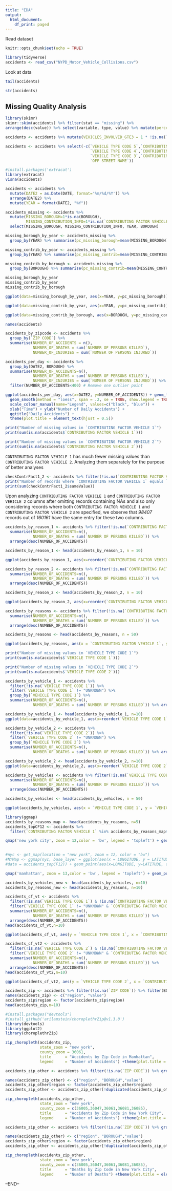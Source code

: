 ```yaml
---
title: "EDA"
output:
  html_document:
    df_print: paged
---
```


Read dataset


```r
knitr::opts_chunk$set(echo = TRUE)
```

```r
library(tidyverse)
accidents <- read_csv("NYPD_Motor_Vehicle_Collisions.csv")
```

Look at data

```r
tail(accidents)

```

```r
str(accidents)
```
## Missing Quality Analysis


```r
library(skimr)
skimr::skim(accidents) %>% filter(stat == "missing") %>%
arrange(desc(value)) %>% select(variable, type, value) %>% mutate(percent = value/nrow(accidents))

```
```r
accidents <- accidents %>% mutate(VEHICLES_INVOLVED_GTE3 = 1 * !is.na(`CONTRIBUTING FACTOR VEHICLE 3`))
```


```r
accidents <- accidents %>% select(-c(`VEHICLE TYPE CODE 5`,`CONTRIBUTING FACTOR VEHICLE 5`,
                                     `VEHICLE TYPE CODE 4`,`CONTRIBUTING FACTOR VEHICLE 4`,
                                     `VEHICLE TYPE CODE 3`,`CONTRIBUTING FACTOR VEHICLE 3`,
                                     `OFF STREET NAME`))

```


```r
#install.packages('extracat')
library(extracat)
visna(accidents)

```
```r
accidents <- accidents %>% 
  mutate(DATE2 = as.Date(DATE, format='%m/%d/%Y')) %>% 
  arrange(DATE2) %>% 
  mutate(YEAR = format(DATE2, "%Y"))
```

```r
accidents_missing <- accidents %>% 
  mutate(MISSING_BOROUGH=1*is.na(BOROUGH), 
         MISSING_CONTRIBUTION_INFO=1*is.na(`CONTRIBUTING FACTOR VEHICLE 1`)) %>%
  select(MISSING_BOROUGH, MISSING_CONTRIBUTION_INFO, YEAR, BOROUGH)

missing_borough_by_year <- accidents_missing %>%
  group_by(YEAR) %>% summarise(pc_missing_borough=mean(MISSING_BOROUGH))

missing_contrib_by_year <- accidents_missing %>%
  group_by(YEAR) %>% summarise(pc_missing_contrib=mean(MISSING_CONTRIBUTION_INFO))

missing_contrib_by_borough <- accidents_missing %>%
  group_by(BOROUGH) %>% summarise(pc_missing_contrib=mean(MISSING_CONTRIBUTION_INFO))

missing_borough_by_year
missing_contrib_by_year
missing_contrib_by_borough
```

```r
ggplot(data=missing_borough_by_year, aes(x=YEAR, y=pc_missing_borough)) + geom_col()
```

```r
ggplot(data=missing_contrib_by_year, aes(x=YEAR, y=pc_missing_contrib)) + geom_col()
```

```r
ggplot(data=missing_contrib_by_borough, aes(x=BOROUGH, y=pc_missing_contrib)) + geom_col()
```

```r

names(accidents)
```

```r
accidents_by_zipcode <- accidents %>% 
  group_by(`ZIP CODE`) %>% 
  summarise(NUMBER_OF_ACCIDENTS = n(), 
            NUMBER_OF_DEATHS = sum(`NUMBER OF PERSONS KILLED`), 
            NUMBER_OF_INJURIES = sum(`NUMBER OF PERSONS INJURED`))

```


```r


accidents_per_day <- accidents %>%
  group_by(DATE2, BOROUGH) %>%
  summarise(NUMBER_OF_ACCIDENTS=n(), 
            NUMBER_OF_DEATHS = sum(`NUMBER OF PERSONS KILLED`), 
            NUMBER_OF_INJURIES = sum(`NUMBER OF PERSONS INJURED`)) %>%
  filter(NUMBER_OF_ACCIDENTS<400) # Remove one outlier point 
```

```r
ggplot(accidents_per_day, aes(x=DATE2, y=NUMBER_OF_ACCIDENTS)) + geom_line(aes(colour="Accidents")) +
  geom_smooth(method = "loess", span = .2, se = TRUE, show.legend = TRUE, aes(colour="Trend")) +
  scale_colour_manual(name="Legend", values=c("black", "blue")) +
  xlab("Time") + ylab("Number of Daily Accidents") +
  ggtitle("Daily Accidents") +
  theme(plot.title = element_text(hjust = 0.5))
```


```r
print("Number of missing values in `CONTRIBUTING FACTOR VEHICLE 1`")
print(sum(is.na(accidents$`CONTRIBUTING FACTOR VEHICLE 1`)))

print("Number of missing values in `CONTRIBUTING FACTOR VEHICLE 2`")
print(sum(is.na(accidents$`CONTRIBUTING FACTOR VEHICLE 2`)))
```

`CONTRIBUTING FACTOR VEHICLE 1` has much fewer missing values than `CONTRIBUTING FACTOR VEHICLE 2`. Analyzing them separately for the purpose of better analyses

```r
checkContrFact1_2 <- accidents %>% filter(!is.na(`CONTRIBUTING FACTOR VEHICLE 1`) & !is.na(`CONTRIBUTING FACTOR VEHICLE 2`)) %>% filter(`CONTRIBUTING FACTOR VEHICLE 1` != "Unspecified" & `CONTRIBUTING FACTOR VEHICLE 2` != "Unspecified") %>% mutate(sameValue = `CONTRIBUTING FACTOR VEHICLE 1`==`CONTRIBUTING FACTOR VEHICLE 2`) 
print("Number of records where `CONTRIBUTING FACTOR VEHICLE 1` equals `CONTRIBUTING FACTOR VEHICLE 2`:")
print(sum(checkContrFact1_2$sameValue))
```

Upon analyzing `CONTRIBUTING FACTOR VEHICLE 1` and `CONTRIBUTING FACTOR VEHICLE 2` columns after omitting records containing NAs and also only considering records where both `CONTRIBUTING FACTOR VEHICLE 1` and `CONTRIBUTING FACTOR VEHICLE 2` are specified, we observe that *98407* records out of *160161* have the same entry for these two columns.


```r
accidents_by_reason_1 <- accidents %>% filter(!is.na(`CONTRIBUTING FACTOR VEHICLE 1`)) %>% filter(`CONTRIBUTING FACTOR VEHICLE 1` != "Unspecified") %>% group_by(`CONTRIBUTING FACTOR VEHICLE 1`) %>%
  summarise(NUMBER_OF_ACCIDENTS=n(), 
            NUMBER_OF_DEATHS = sum(`NUMBER OF PERSONS KILLED`)) %>%
  arrange(desc(NUMBER_OF_ACCIDENTS))

accidents_by_reason_1 <- head(accidents_by_reason_1, n = 10)

ggplot(accidents_by_reason_1, aes(x=reorder(`CONTRIBUTING FACTOR VEHICLE 1`, `NUMBER_OF_ACCIDENTS`), y=`NUMBER_OF_ACCIDENTS`)) + geom_col() + xlab("Contributing Factor Vehicle 1")+ylab("Number of Accidents")+ggtitle("Top 10 First Contributing Factors by Accident Count")+theme(plot.title = element_text(hjust = 0.5))+coord_flip()
```

```r
accidents_by_reason_2 <- accidents %>% filter(!is.na(`CONTRIBUTING FACTOR VEHICLE 2`)) %>% filter(`CONTRIBUTING FACTOR VEHICLE 2` != "Unspecified") %>% group_by(`CONTRIBUTING FACTOR VEHICLE 2`) %>%
  summarise(NUMBER_OF_ACCIDENTS=n(), 
            NUMBER_OF_DEATHS = sum(`NUMBER OF PERSONS KILLED`)) %>%
  arrange(desc(NUMBER_OF_ACCIDENTS))

accidents_by_reason_2 <- head(accidents_by_reason_2, n = 10)

ggplot(accidents_by_reason_2, aes(x=reorder(`CONTRIBUTING FACTOR VEHICLE 2`, `NUMBER_OF_ACCIDENTS`), y=`NUMBER_OF_ACCIDENTS`)) + geom_col() + xlab("Contributing Factor Vehicle 2")+ylab("Number of Accidents")+ggtitle("Top 10 Second Contributing Factors by Accident Count")+theme(plot.title = element_text(hjust = 0.5))+coord_flip()
```

```r
accidents_by_reasons <- accidents %>% filter(!is.na(`CONTRIBUTING FACTOR VEHICLE 1`) & !is.na(`CONTRIBUTING FACTOR VEHICLE 2`)) %>% filter(`CONTRIBUTING FACTOR VEHICLE 1` != "Unspecified" & `CONTRIBUTING FACTOR VEHICLE 2` != "Unspecified") %>% group_by(`CONTRIBUTING FACTOR VEHICLE 1`,`CONTRIBUTING FACTOR VEHICLE 2`) %>%
  summarise(NUMBER_OF_ACCIDENTS=n(), 
            NUMBER_OF_DEATHS = sum(`NUMBER OF PERSONS KILLED`)) %>%
  arrange(desc(NUMBER_OF_ACCIDENTS))

accidents_by_reasons <- head(accidents_by_reasons, n = 50)

ggplot(accidents_by_reasons, aes(x = `CONTRIBUTING FACTOR VEHICLE 1`, y = `CONTRIBUTING FACTOR VEHICLE 2`, fill = NUMBER_OF_ACCIDENTS)) + theme(axis.text.x = element_text(angle = 90, hjust = 1))+geom_tile()+xlab("Contributing Factor Vehicle 1")+ylab("Contributing Factor Vehicle 2")+ggtitle("Number of Accidents by combinations of Contributing Factors of Vehicles")+theme(plot.title = element_text(hjust = 0.5))+viridis::scale_fill_viridis()
```



```r
print("Number of missing values in `VEHICLE TYPE CODE 1`")
print(sum(is.na(accidents$`VEHICLE TYPE CODE 1`)))

print("Number of missing values in `VEHICLE TYPE CODE 2`")
print(sum(is.na(accidents$`VEHICLE TYPE CODE 2`)))
```


```r
accidents_by_vehicle_1 <- accidents %>% 
  filter(!is.na(`VEHICLE TYPE CODE 1`)) %>%  
  filter(`VEHICLE TYPE CODE 1` != "UNKNOWN") %>%
  group_by(`VEHICLE TYPE CODE 1`) %>%
  summarise(NUMBER_OF_ACCIDENTS=n(), 
            NUMBER_OF_DEATHS = sum(`NUMBER OF PERSONS KILLED`)) %>% arrange(desc(NUMBER_OF_ACCIDENTS))

accidents_by_vehicle_1 <- head(accidents_by_vehicle_1, n=10)
ggplot(data=accidents_by_vehicle_1, aes(x=reorder(`VEHICLE TYPE CODE 1`, `NUMBER_OF_ACCIDENTS`), y=NUMBER_OF_ACCIDENTS)) + geom_col() + xlab("First Vehicle Type")+ylab("Number of Accidents")+ggtitle("Top 10 First Vehicle Types by Accident Count")+theme(plot.title = element_text(hjust = 0.5))+coord_flip()
```

```r
accidents_by_vehicle_2 <- accidents %>% 
  filter(!is.na(`VEHICLE TYPE CODE 2`)) %>%  
  filter(`VEHICLE TYPE CODE 2` != "UNKNOWN") %>%
  group_by(`VEHICLE TYPE CODE 2`) %>%
  summarise(NUMBER_OF_ACCIDENTS=n(), 
            NUMBER_OF_DEATHS = sum(`NUMBER OF PERSONS KILLED`)) %>% arrange(desc(NUMBER_OF_ACCIDENTS))

accidents_by_vehicle_2 <- head(accidents_by_vehicle_2, n=10)
ggplot(data=accidents_by_vehicle_2, aes(x=reorder(`VEHICLE TYPE CODE 2`, `NUMBER_OF_ACCIDENTS`), y=NUMBER_OF_ACCIDENTS)) + geom_col() + xlab("Second Vehicle Type")+ylab("Number of Accidents")+ggtitle("Top 10 Second Vehicle Types by Accident Count")+theme(plot.title = element_text(hjust = 0.5))+coord_flip()
```

```r
accidents_by_vehicles <- accidents %>% filter(!is.na(`VEHICLE TYPE CODE 1`) & !is.na(`VEHICLE TYPE CODE 2`)) %>% filter(`VEHICLE TYPE CODE 1` != "UNKNOWN" & `VEHICLE TYPE CODE 2` != "UNKNOWN") %>% group_by(`VEHICLE TYPE CODE 1`,`VEHICLE TYPE CODE 2`) %>%
  summarise(NUMBER_OF_ACCIDENTS=n(), 
            NUMBER_OF_DEATHS = sum(`NUMBER OF PERSONS KILLED`)) %>%
  arrange(desc(NUMBER_OF_ACCIDENTS))

accidents_by_vehicles <- head(accidents_by_vehicles, n = 50)

ggplot(accidents_by_vehicles, aes(x = `VEHICLE TYPE CODE 1`, y = `VEHICLE TYPE CODE 2`, fill = NUMBER_OF_ACCIDENTS)) + theme(axis.text.x = element_text(angle = 90, hjust = 1))+geom_tile()+xlab("First Vehicle Type")+ylab("Second Vehicle Type")+ggtitle("Number of Accidents by combinations of Vehicle Types")+theme(plot.title = element_text(hjust = 0.5))+viridis::scale_fill_viridis()
```


```r
library(ggmap)
accidents_by_reasons_map <- head(accidents_by_reasons, n=5)
accidents_topCF12 <- accidents %>%
  filter(`CONTRIBUTING FACTOR VEHICLE 1` %in% accidents_by_reasons_map$`CONTRIBUTING FACTOR VEHICLE 1` & `CONTRIBUTING FACTOR VEHICLE 2` %in% accidents_by_reasons_map$`CONTRIBUTING FACTOR VEHICLE 2`) %>% filter(!is.na(LATITUDE) & !is.na(LONGITUDE)) %>% filter(BOROUGH=='MANHATTAN')

qmap('new york city', zoom = 12,color = 'bw', legend = 'topleft') + geom_point(aes(x=LONGITUDE, y=LATITUDE, color=`CONTRIBUTING FACTOR VEHICLE 1`), data=accidents_topCF12,alpha=0.7, size=1) + viridis::scale_color_viridis(discrete=TRUE)+ggtitle("Spatial View of Accidents by Top 5 Contributing Factors in Manhattan")+theme(plot.title = element_text(hjust = 0.5, size=15))
 
```


```r
#nyc <- get_map(location = "new york", zoom = 12, color = "bw")
#NYMap <- ggmap(nyc, base_layer = ggplot(aes(x = LONGITUDE, y = LATITUDE),
#data = accidents_topCF12)) + geom_point(aes(x=LONGITUDE, y=LATITUDE, color=`NUMBER OF PERSONS KILLED`), data=accidents_topCF12,alpha=0.1, size=0.7)+ scale_colour_gradient(low = "red", high = "blue")+facet_wrap(~ `CONTRIBUTING FACTOR VEHICLE 1`, nrow=3)+theme(panel.spacing.x=unit(2, "lines"),panel.spacing.y=unit(2, "lines"))

qmap('manhattan', zoom = 13,color = 'bw', legend = 'topleft') + geom_point(aes(x=LONGITUDE, y=LATITUDE, color=`NUMBER OF PERSONS KILLED`), data=accidents_topCF12,alpha=0.7, size=1.0) + viridis::scale_color_viridis()+ggtitle("Spatial View of Accidents by Top 5 Contributing Factors in Manhattan")+theme(plot.title = element_text(hjust = 0.5, size=28))+geom_density_2d(aes(x=LONGITUDE, y=LATITUDE, color=`NUMBER OF PERSONS KILLED`), data=accidents_topCF12, color="red")+facet_wrap(~ `CONTRIBUTING FACTOR VEHICLE 1`, nrow=3)+theme(panel.spacing.x=unit(2, "lines"),panel.spacing.y=unit(2, "lines"))+theme(strip.text.x = element_text(size = 25))

```



```r
accidents_by_vehicles_new <- head(accidents_by_vehicles, n=10)
accidents_by_reasons_new <- head(accidents_by_reasons, n=10)

accidents_cf_vt <- accidents %>% 
  filter(!is.na(`VEHICLE TYPE CODE 1`) & !is.na(`CONTRIBUTING FACTOR VEHICLE 1`)) %>%  
  filter(`VEHICLE TYPE CODE 1` != "UNKNOWN" & `CONTRIBUTING FACTOR VEHICLE 1`!= "Unspecified") %>% filter(`VEHICLE TYPE CODE 1` %in% accidents_by_vehicles_new$`VEHICLE TYPE CODE 1`) %>% filter(`CONTRIBUTING FACTOR VEHICLE 1` %in% accidents_by_reasons_new$`CONTRIBUTING FACTOR VEHICLE 1`) %>% group_by(`VEHICLE TYPE CODE 1`, `CONTRIBUTING FACTOR VEHICLE 1`) %>%
  summarise(NUMBER_OF_ACCIDENTS=n(), 
            NUMBER_OF_DEATHS = sum(`NUMBER OF PERSONS KILLED`)) %>%
  arrange(desc(NUMBER_OF_ACCIDENTS))
head(accidents_cf_vt,n=10)
```

```r
ggplot(accidents_cf_vt, aes(y = `VEHICLE TYPE CODE 1`, x = `CONTRIBUTING FACTOR VEHICLE 1`, fill = NUMBER_OF_ACCIDENTS)) + theme(axis.text.x = element_text(angle = 60, hjust = 1))+geom_tile()+xlab("Contributing Factor Vehicle 1")+ylab("Vehicle Type 1")+ggtitle("Number of Accidents by combinations of First Vehicle Types and corresponding Contributing Factors")+theme(plot.title = element_text(hjust = 0.5))+viridis::scale_fill_viridis()
```


```r
accidents_cf_vt2 <- accidents %>% 
  filter(!is.na(`VEHICLE TYPE CODE 2`) & !is.na(`CONTRIBUTING FACTOR VEHICLE 2`)) %>%  
  filter(`VEHICLE TYPE CODE 2` != "UNKNOWN" & `CONTRIBUTING FACTOR VEHICLE 2`!= "Unspecified") %>% filter(`VEHICLE TYPE CODE 2` %in% accidents_by_vehicles_new$`VEHICLE TYPE CODE 2`) %>% filter(`CONTRIBUTING FACTOR VEHICLE 2` %in% accidents_by_reasons_new$`CONTRIBUTING FACTOR VEHICLE 2`) %>% group_by(`VEHICLE TYPE CODE 2`, `CONTRIBUTING FACTOR VEHICLE 2`) %>%
  summarise(NUMBER_OF_ACCIDENTS=n(), 
            NUMBER_OF_DEATHS = sum(`NUMBER OF PERSONS KILLED`)) %>%
  arrange(desc(NUMBER_OF_ACCIDENTS))
head(accidents_cf_vt2,n=10)
```

```r
ggplot(accidents_cf_vt2, aes(y = `VEHICLE TYPE CODE 2`, x = `CONTRIBUTING FACTOR VEHICLE 2`, fill = NUMBER_OF_ACCIDENTS)) + theme(axis.text.x = element_text(angle = 60, hjust = 1))+geom_tile()+xlab("Contributing Factor Vehicle 2")+ylab("Vehicle Type 2")+ggtitle("Number of Accidents by combinations of Second Vehicle Types and corresponding Contributing Factors")+theme(plot.title = element_text(hjust = 0.5))+viridis::scale_fill_viridis()
```


```r
accidents_zip <- accidents %>% filter(!is.na(`ZIP CODE`)) %>% filter(BOROUGH=="MANHATTAN") %>% group_by(`ZIP CODE`) %>% summarise(NUMBER_OF_ACCIDENTS=n()) 
names(accidents_zip) <- c("region", "value")
accidents_zip$region <- factor(accidents_zip$region)
head(accidents_zip,n=10)

```


```r
#install.packages("devtools")
#install_github('arilamstein/choroplethrZip@v1.3.0')
library(devtools)
library(ggplot2)
library(choroplethrZip)

zip_choropleth(accidents_zip,
               state_zoom = "new york",
               county_zoom = 36061,
               title      = "Accidents by Zip Code in Manhattan",
               legend     = "Number of Accidents") +theme(plot.title = element_text(hjust = 0.5, size=15))+viridis::scale_fill_viridis(name="# Accidents",discrete = TRUE)+coord_map()
```

```r
accidents_zip_other <- accidents %>% filter(!is.na(`ZIP CODE`)) %>% group_by(`ZIP CODE`,BOROUGH) %>% summarise(NUMBER_OF_ACCIDENTS=n())

names(accidents_zip_other) <- c("region", "BOROUGH","value") 
accidents_zip_other$region <- factor(accidents_zip_other$region)
accidents_zip_other <- accidents_zip_other[!duplicated(accidents_zip_other$region),]

zip_choropleth(accidents_zip_other,
               state_zoom = "new york",
               county_zoom = c(36005,36047,36061,36081,36085),
               title      = "Accidents by Zip Code in New York City",
               legend     = "Number of Accidents") +theme(plot.title = element_text(hjust = 0.5, size=15))+viridis::scale_fill_viridis(name="# Accidents",discrete = TRUE)+coord_map()
```

```r
accidents_zip_other <- accidents %>% filter(!is.na(`ZIP CODE`)) %>% group_by(`ZIP CODE`,BOROUGH) %>% summarise(NUMBER_OF_DEATHS = sum(`NUMBER OF PERSONS KILLED`))

names(accidents_zip_other) <- c("region", "BOROUGH","value") 
accidents_zip_other$region <- factor(accidents_zip_other$region)
accidents_zip_other <- accidents_zip_other[!duplicated(accidents_zip_other$region),]

zip_choropleth(accidents_zip_other,
               state_zoom = "new york",
               county_zoom = c(36005,36047,36061,36081,36085),
               title      = "Deaths by Zip Code in New York City",
               legend     = "Number of Deaths") +theme(plot.title = element_text(hjust = 0.5, size=15))+viridis::scale_fill_viridis(name="# Deaths",discrete = TRUE)+coord_map()
```


--END--
